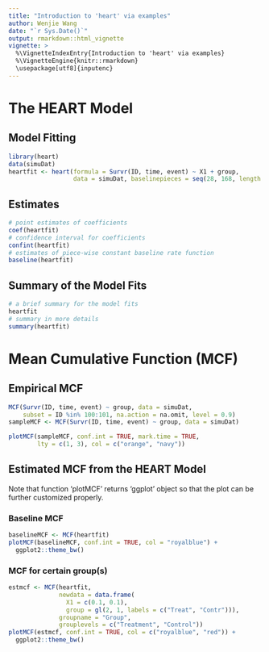 ```yaml
---
title: "Introduction to 'heart' via examples"
author: Wenjie Wang
date: "`r Sys.Date()`"
output: rmarkdown::html_vignette
vignette: >
  %\VignetteIndexEntry{Introduction to 'heart' via examples}
  %\VignetteEngine{knitr::rmarkdown}
  \usepackage[utf8]{inputenc}
---
```


# The HEART Model

## Model Fitting

```r
library(heart)
data(simuDat)
heartfit <- heart(formula = Survr(ID, time, event) ~ X1 + group, 
                  data = simuDat, baselinepieces = seq(28, 168, length = 6))
```

## Estimates 

```r
# point estimates of coefficients
coef(heartfit)
# confidence interval for coefficients
confint(heartfit)
# estimates of piece-wise constant baseline rate function
baseline(heartfit)
```

## Summary of the Model Fits

```r
# a brief summary for the model fits
heartfit 
# summary in more details
summary(heartfit)
```

# Mean Cumulative Function (MCF)

## Empirical MCF

```r
MCF(Survr(ID, time, event) ~ group, data = simuDat,
    subset = ID %in% 100:101, na.action = na.omit, level = 0.9)
sampleMCF <- MCF(Survr(ID, time, event) ~ group, data = simuDat)
```

```r
plotMCF(sampleMCF, conf.int = TRUE, mark.time = TRUE, 
        lty = c(1, 3), col = c("orange", "navy"))
```

## Estimated MCF from the HEART Model

Note that function 'plotMCF' returns 'ggplot' object so that the plot can be 
further customized properly.

### Baseline MCF 

```r
baselineMCF <- MCF(heartfit)
plotMCF(baselineMCF, conf.int = TRUE, col = "royalblue") +
  ggplot2::theme_bw()
```

### MCF for certain group(s)

```r
estmcf <- MCF(heartfit, 
              newdata = data.frame(
                X1 = c(0.1, 0.1), 
                group = gl(2, 1, labels = c("Treat", "Contr"))), 
              groupname = "Group", 
              grouplevels = c("Treatment", "Control"))
plotMCF(estmcf, conf.int = TRUE, col = c("royalblue", "red")) +
  ggplot2::theme_bw()
```
